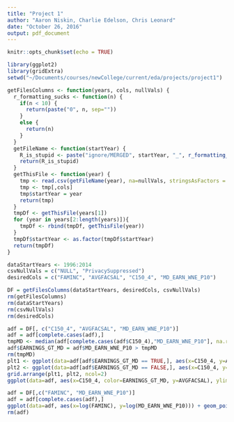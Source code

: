 ```yaml
---
title: "Project 1"
author: "Aaron Niskin, Charlie Edelson, Chris Leonard"
date: "October 26, 2016"
output: pdf_document
---
```


```r
knitr::opts_chunk$set(echo = TRUE)
```

```r
library(ggplot2)
library(gridExtra)
setwd("~/Documents/courses/newCollege/current/eda/projects/project1")
```

```r
getFilesColumns <- function(years, cols, nullVals) {
  r_formatting_sucks <- function(n) {
    if(n < 10) {
      return(paste("0", n, sep=""))
    }
    else {
      return(n)
    }
  }
  getFileName <- function(startYear) {
    R_is_stupid <- paste("ignore/MERGED", startYear, "_", r_formatting_sucks((startYear + 1) %% 100), "_PP.csv", sep="")
    return(R_is_stupid)
  }
  getThisFile <- function(year) {
    tmp <- read.csv(getFileName(year), na=nullVals, stringsAsFactors = FALSE)
    tmp <- tmp[,cols]
    tmp$startYear = year
    return(tmp)
  }
  tmpDf <- getThisFile(years[1])
  for (year in years[2:length(years)]){
    tmpDf <- rbind(tmpDf, getThisFile(year))
  }
  tmpDf$startYear <- as.factor(tmpDf$startYear)
  return(tmpDf)
}
```


```r
dataStartYears <- 1996:2014
csvNullVals = c("NULL", "PrivacySuppressed")
desiredCols = c("FAMINC", "AVGFACSAL", "C150_4", "MD_EARN_WNE_P10")

DF = getFilesColumns(dataStartYears, desiredCols, csvNullVals)
rm(getFilesColumns)
rm(dataStartYears)
rm(csvNullVals)
rm(desiredCols)
```


```r
adf = DF[, c("C150_4", "AVGFACSAL", "MD_EARN_WNE_P10")]
adf = adf[complete.cases(adf),]
tmpMD <- median(adf[complete.cases(adf$C150_4),"MD_EARN_WNE_P10"], na.rm=TRUE)
adf$EARNINGS_GT_MD = adf$MD_EARN_WNE_P10 > tmpMD
rm(tmpMD)
plt1 <- ggplot(data=adf[adf$EARNINGS_GT_MD == TRUE,], aes(x=C150_4, y=AVGFACSAL), main="More than median") + geom_point(alpha=I(0.08)) 
plt2 <- ggplot(data=adf[adf$EARNINGS_GT_MD == FALSE,], aes(x=C150_4, y=AVGFACSAL), main="Less than median") + geom_point(alpha=I(0.08))
grid.arrange(plt1, plt2, ncol=2)
ggplot(data=adf, aes(x=C150_4, color=EARNINGS_GT_MD, y=AVGFACSAL), ylim=c(0,10^5)) + geom_point(alpha=I(0.08)) + geom_smooth()
```


```r
adf = DF[,c("FAMINC", "MD_EARN_WNE_P10")]
adf = adf[complete.cases(adf),]
ggplot(data=adf, aes(x=log(FAMINC), y=log(MD_EARN_WNE_P10))) + geom_point(alpha=0.08) + xlim(9.5,12) + ylim(9.5,11.5)
rm(adf)
```